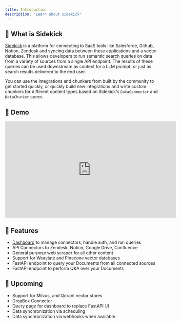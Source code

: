 ```yaml
---
title: Introduction
description: "Learn about Sidekick"
---
```


## 🚚 What is Sidekick
[Sidekick](https://getsidekick.ai/) is a platform for connecting to SaaS tools like Salesforce, Github, Notion, Zendesk and syncing data between these applications and a vector database. This allows developers to run semantic search queries on data from a variety of sources from a single API endpoint. The results of these queries can be used downstream as context for a LLM prompt, or just as search results delivered to the end user.

You can use the integrations and chunkers from built by the community to get started quickly, or quickly build new integrations and write custom chunkers for different content types based on Sidekick's `DataConnector` and `DataChunker` specs.

## 🎥 Demo
<iframe width="560" height="315" src="https://www.youtube.com/embed/hH09kWi6Si0" title="YouTube video player" frameborder="0" allow="accelerometer; autoplay; clipboard-write; encrypted-media; gyroscope; picture-in-picture; web-share" allowfullscreen></iframe>


## 💎 Features
* [Dashboard](https://app.getsidekick.ai/sign-in) to manage connectors, handle auth, and run queries
* API Connectors to Zendesk, Notion, Google Drive, Confluence
* General purpose web scraper for all other content
* Support for Weaviate and Pinecone vector databases
* FastAPI endpoint to query your Documents from all connected sources
* FastAPI endpoint to perform Q&A over your Documents

## 🚧 Upcoming
* Support for Milvus, and Qdrant vector stores
* DropBox Connector
* Query page for dashboard to replace FastAPI UI
* Data synchronization via scheduling
* Data synchronization via webhooks when available
